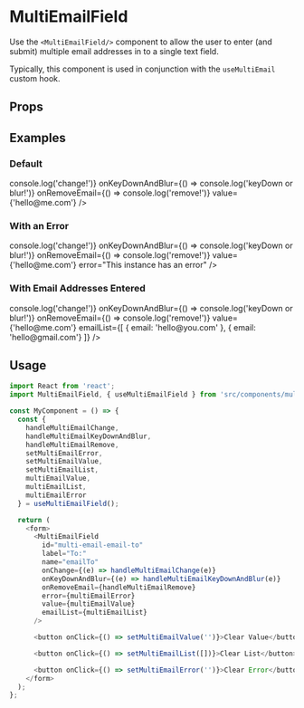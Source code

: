 
<Meta title="Form Controls|MultiEmailField" component={MultiEmailField}/>

# MultiEmailField

Use the `<MultiEmailField/>` component to allow the user to enter (and submit) multiple email addresses in to a single text field.

Typically, this component is used in conjunction with the `useMultiEmail` custom hook.

## Props

<Props of={MultiEmailField}/>

## Examples

### Default

<Preview>
  <Story name="default">
    <MultiEmailField
      id="multi-email-email-to"
      label="To:"
      name="emailTo"
      onChange={() => console.log('change!')}
      onKeyDownAndBlur={() => console.log('keyDown or blur!')}
      onRemoveEmail={() => console.log('remove!')}
      value={'hello@me.com'}
    />
  </Story>
</Preview>

### With an Error

<Preview>
  <Story name="with an error">
    <MultiEmailField
      id="multi-email-email-to-with-an-error"
      label="To:"
      name="emailTo"
      onChange={() => console.log('change!')}
      onKeyDownAndBlur={() => console.log('keyDown or blur!')}
      onRemoveEmail={() => console.log('remove!')}
      value={'hello@me.com'}
      error="This instance has an error"
    />
  </Story>
</Preview>

### With Email Addresses Entered

<Preview>
  <Story name="with email addresses entered">
    <MultiEmailField
      id="multi-email-email-to-with-email-addresses-entered"
      label="To:"
      name="emailTo"
      onChange={() => console.log('change!')}
      onKeyDownAndBlur={() => console.log('keyDown or blur!')}
      onRemoveEmail={() => console.log('remove!')}
      value={'hello@me.com'}
      emailList={[
        { email: 'hello@you.com' },
        { email: 'hello@gmail.com'}
      ]}
    />
  </Story>
</Preview>

## Usage

```js
import React from 'react';
import MultiEmailField, { useMultiEmailField } from 'src/components/multiEmailField';

const MyComponent = () => {
  const {
    handleMultiEmailChange,
    handleMultiEmailKeyDownAndBlur,
    handleMultiEmailRemove,
    setMultiEmailError,
    setMultiEmailValue,
    setMultiEmailList,
    multiEmailValue,
    multiEmailList,
    multiEmailError
  } = useMultiEmailField();

  return (
    <form>
      <MultiEmailField
        id="multi-email-email-to"
        label="To:"
        name="emailTo"
        onChange={(e) => handleMultiEmailChange(e)}
        onKeyDownAndBlur={(e) => handleMultiEmailKeyDownAndBlur(e)}
        onRemoveEmail={handleMultiEmailRemove}
        error={multiEmailError}
        value={multiEmailValue}
        emailList={multiEmailList}
      />

      <button onClick={() => setMultiEmailValue('')}>Clear Value</button>

      <button onClick={() => setMultiEmailList([])}>Clear List</button>

      <button onClick={() => setMultiEmailError('')}>Clear Error</button>
    </form>
  );
};
```
